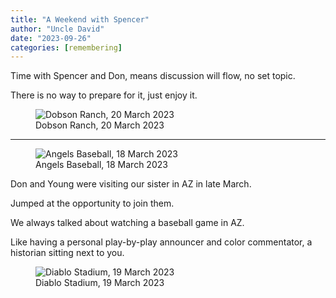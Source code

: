 ```yaml
---
title: "A Weekend with Spencer"
author: "Uncle David"
date: "2023-09-26"
categories: [remembering]
---
```


Time with Spencer and Don, means discussion will flow, no set topic.

There is no way to prepare for it, just enjoy it.

![Dobson Ranch, 20 March 2023](lake.jpeg)

------------------------------------------------------------------------

![Angels Baseball, 18 March 2023](at_game.jpg)

Don and Young were visiting our sister in AZ in late March.

Jumped at the opportunity to join them.

We always talked about watching a baseball game in AZ.

Like having a personal play-by-play announcer and color commentator, a historian sitting next to you.

![Diablo Stadium, 19 March 2023](diablo.jpeg)

```{=html}
<script src="https://utteranc.es/client.js"
        repo="https://github.com/spencerirvinereed/blogComment"
        issue-term="pathname"
        theme="github-light"
        crossorigin="anonymous"
        async>
</script>
```
